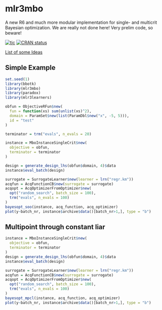 # mlr3mbo

A new R6 and much more modular implementation for single- and multicrit Bayesian optimization.
We are really not done here! Very prelim code, so beware!

<!-- badges: start -->
[![tic](https://github.com/mlr-org/mlr3mbo/workflows/tic/badge.svg?branch=master)](https://github.com/mlr-org/mlr3mbo/actions)
[![CRAN status](https://www.r-pkg.org/badges/version/mlr3mbo)](https://cran.r-project.org/package=mlr3mbo)
<!-- badges: end -->

[List of some Ideas](https://github.com/mb706/okmbo/tree/master/todo-files)

## Simple Example

```r
set.seed(1)
library(bbotk)
library(mlr3mbo)
library(paradox)
library(mlr3learners)

obfun = ObjectiveRFun$new(
  fun = function(xs) sum(unlist(xs)^2),
  domain = ParamSet$new(list(ParamDbl$new("x", -5, 5))),
  id = "test"
)

terminator = trm("evals", n_evals = 20)

instance = MboInstanceSingleCrit$new(
  objective = obfun, 
  terminator = terminator
)

design = generate_design_lhs(obfun$domain, 4)$data
instance$eval_batch(design)

surrogate = SurrogateLearner$new(learner = lrn("regr.km"))
acqfun = AcqFunctionCB$new(surrogate = surrogate)
acqopt = AcqOptimizerFromOptimizer$new(
  opt("random_search", batch_size = 100), 
  trm("evals", n_evals = 100)
)
bayesopt_soo(instance, acq_function, acq_optimizer)
plot(y~batch_nr, instance$archive$data()[batch_nr>1,], type = "b")
```

## Multipoint through constant liar

```r
instance = MboInstanceSingleCrit$new(
  objective = obfun, 
  terminator = terminator
)
design = generate_design_lhs(obfun$domain, 4)$data
instance$eval_batch(design)

surrogate = SurrogateLearner$new(learner = lrn("regr.km"))
acqfun = AcqFunctionCB$new(surrogate = surrogate)
acqopt = AcqOptimizerFromOptimizer$new(
  opt("random_search", batch_size = 100), 
  trm("evals", n_evals = 100)
)
bayesopt_mpcl(instance, acq_function, acq_optimizer)
plot(y~batch_nr, instance$archive$data()[batch_nr>1,], type = "b")
```